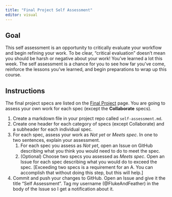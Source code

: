 ```yaml
---
title: "Final Project Self Assessment"
editor: visual
---
```


## Goal

This self assessment is an opportunity to critically evaluate your workflow and begin refining your work. To be clear, "critical evaluation" doesn't mean you should be harsh or negative about your work! You've learned a lot this week. The self assessment is a chance for you to see how far you've come, reinforce the lessons you've learned, and begin preparations to wrap up this course.

## Instructions

The final project specs are listed on the [Final Project](final-project.qmd) page. You are going to assess your own work for each spec (except the **Collaborate** specs).

1.  Create a markdown file in your project repo called `self-assessment.md`.
2.  Create one header for each category of specs (except Collaborate) and a subheader for each individual spec.
3.  For each spec, assess your work as *Not yet* or *Meets spec*. In one to two sentences, explain your assessment.
    1.  For each spec you assess as *Not yet*, open an Issue on GitHub describing what you think you would need to do to meet the spec.
    2.  (Optional) Choose two specs you assessed as *Meets spec*. Open an Issue for each spec describing what you would do to exceed the spec. \[Exceeding two specs is a requirement for an A. You can accomplish that without doing this step, but this will help.\]
4.  Commit and push your changes to GitHub. Open an Issue and give it the title "Self Assessment". Tag my username (\@FlukeAndFeather) in the body of the Issue so I get a notification about it.
